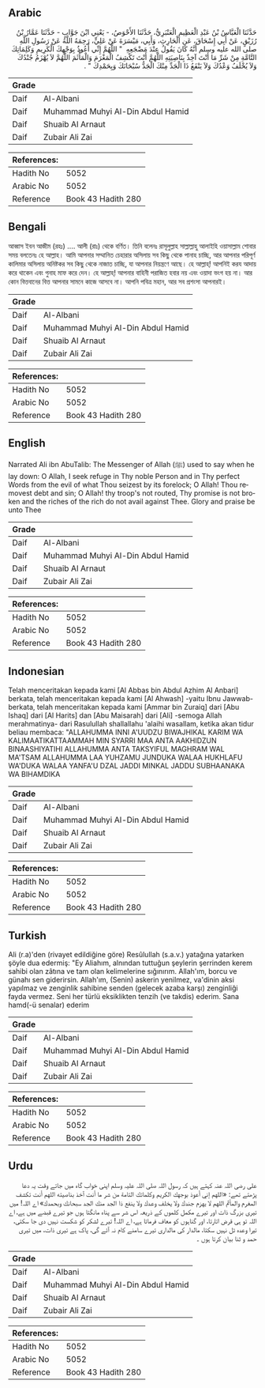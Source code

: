 ## Arabic


<div dir="rtl" lang="ar" style={{fontSize:'larger',backgroundColor:'#f8f9fa',padding:20}}>
حَدَّثَنَا الْعَبَّاسُ بْنُ عَبْدِ الْعَظِيمِ الْعَنْبَرِيُّ، حَدَّثَنَا الأَحْوَصُ، - يَعْنِي ابْنَ جَوَّابٍ - حَدَّثَنَا عَمَّارُ بْنُ رُزَيْقٍ، عَنْ أَبِي إِسْحَاقَ، عَنِ الْحَارِثِ، وَأَبِي، مَيْسَرَةَ عَنْ عَلِيٍّ، رَحِمَهُ اللَّهُ عَنْ رَسُولِ اللَّهِ صلى الله عليه وسلم أَنَّهُ كَانَ يَقُولُ عِنْدَ مَضْجَعِهِ ‏ "‏ اللَّهُمَّ إِنِّي أَعُوذُ بِوَجْهِكَ الْكَرِيمِ وَكَلِمَاتِكَ التَّامَّةِ مِنْ شَرِّ مَا أَنْتَ آخِذٌ بِنَاصِيَتِهِ اللَّهُمَّ أَنْتَ تَكْشِفُ الْمَغْرَمَ وَالْمَأْثَمَ اللَّهُمَّ لاَ يُهْزَمُ جُنْدُكَ وَلاَ يُخْلَفُ وَعْدُكَ وَلاَ يَنْفَعُ ذَا الْجَدِّ مِنْكَ الْجَدُّ سُبْحَانَكَ وَبِحَمْدِكَ ‏"‏ ‏.‏
</div>
<div style={{backgroundColor:'#f8f9fa',padding:20, marginBottom: 10}}><table> <thead> <tr> <th>Grade</th> <th></th> </tr> </thead> <tbody> <tr><td>Daif</td><td>Al-Albani</td></tr><tr><td>Daif</td><td>Muhammad Muhyi Al-Din Abdul Hamid</td></tr><tr><td>Daif</td><td>Shuaib Al Arnaut</td></tr><tr><td>Daif</td><td>Zubair Ali Zai</td></tr></tbody></table><table> <thead> <tr> <th>References:</th> <th></th> </tr> </thead> <tbody><tr><td>Hadith No</td><td>5052</td></tr><tr><td>Arabic No</td><td>5052</td></tr><tr><td>Reference</td><td>Book 43 Hadith 280</td></tr></tbody></table></div>

## Bengali


<div dir="ltr" lang="bn" style={{fontSize:'larger',backgroundColor:'#f8f9fa',padding:20}}>
আব্বাস ইবন আজীম (রহঃ) .... আলী (রাঃ) থেকে বর্ণিত। তিনি বলেনঃ রাসূলুল্লাহ সাল্লাল্লাহু আলাইহি ওয়াসাল্লাম শোবার সময় বলতেনঃ হে আল্লাহ। আমি আপনার সম্মানিত চেহারার অসিলায় সব কিছু থেকে পানাহ চাচ্ছি, আর আপনার পরিপূর্ণ কালিমার অসিলায় অনিষ্টকর সব কিছু থেকে নাজাত চাচ্ছি, যা আপনার নিয়ন্ত্রণে আছে। হে আল্লাহ্‌! আপনিই করয আদায় করে থাকেন এবং গুনাহ মাফ করে দেন। হে আল্লাহ্‌! আপনার বাহিনী পরাজিত হবার নয় এবং ওয়াদা ভংগ হয় না। আর কোন বিত্তবানের বিত্ত আপনার সামনে কাজে আসবে না। আপনি পবিত্র মহান, আর সব প্রশংসা আপনারই।
</div>
<div style={{backgroundColor:'#f8f9fa',padding:20, marginBottom: 10}}><table> <thead> <tr> <th>Grade</th> <th></th> </tr> </thead> <tbody> <tr><td>Daif</td><td>Al-Albani</td></tr><tr><td>Daif</td><td>Muhammad Muhyi Al-Din Abdul Hamid</td></tr><tr><td>Daif</td><td>Shuaib Al Arnaut</td></tr><tr><td>Daif</td><td>Zubair Ali Zai</td></tr></tbody></table><table> <thead> <tr> <th>References:</th> <th></th> </tr> </thead> <tbody><tr><td>Hadith No</td><td>5052</td></tr><tr><td>Arabic No</td><td>5052</td></tr><tr><td>Reference</td><td>Book 43 Hadith 280</td></tr></tbody></table></div>

## English


<div dir="ltr" lang="en" style={{fontSize:'larger',backgroundColor:'#f8f9fa',padding:20}}>
Narrated Ali ibn AbuTalib: The Messenger of Allah (ﷺ) used to say when he lay down: O Allah, I seek refuge in Thy noble Person and in Thy perfect Words from the evil of what Thou seizest by its forelock; O Allah! Thou removest debt and sin; O Allah! thy troop's not routed, Thy promise is not broken and the riches of the rich do not avail against Thee. Glory and praise be unto Thee
</div>
<div style={{backgroundColor:'#f8f9fa',padding:20, marginBottom: 10}}><table> <thead> <tr> <th>Grade</th> <th></th> </tr> </thead> <tbody> <tr><td>Daif</td><td>Al-Albani</td></tr><tr><td>Daif</td><td>Muhammad Muhyi Al-Din Abdul Hamid</td></tr><tr><td>Daif</td><td>Shuaib Al Arnaut</td></tr><tr><td>Daif</td><td>Zubair Ali Zai</td></tr></tbody></table><table> <thead> <tr> <th>References:</th> <th></th> </tr> </thead> <tbody><tr><td>Hadith No</td><td>5052</td></tr><tr><td>Arabic No</td><td>5052</td></tr><tr><td>Reference</td><td>Book 43 Hadith 280</td></tr></tbody></table></div>

## Indonesian


<div dir="ltr" lang="id" style={{fontSize:'larger',backgroundColor:'#f8f9fa',padding:20}}>
Telah menceritakan kepada kami [Al Abbas bin Abdul Azhim Al Anbari] berkata, telah menceritakan kepada kami [Al Ahwash] -yaitu Ibnu Jawwab- berkata, telah menceritakan kepada kami [Ammar bin Zuraiq] dari [Abu Ishaq] dari [Al Harits] dan [Abu Maisarah] dari [Ali] -semoga Allah merahmatinya- dari Rasulullah shallallahu 'alaihi wasallam, ketika akan tidur beliau membaca: "ALLAHUMMA INNI A'UUDZU BIWAJHIKAL KARIM WA KALIMAATIKATTAAMMAH MIN SYARRI MAA ANTA AAKHIDZUN BINAASHIYATIHI ALLAHUMMA ANTA TAKSYIFUL MAGHRAM WAL MA'TSAM ALLAHUMMA LAA YUHZAMU JUNDUKA WALAA HUKHLAFU WA'DUKA WALAA YANFA'U DZAL JADDI MINKAL JADDU SUBHAANAKA WA BIHAMDIKA
</div>
<div style={{backgroundColor:'#f8f9fa',padding:20, marginBottom: 10}}><table> <thead> <tr> <th>Grade</th> <th></th> </tr> </thead> <tbody> <tr><td>Daif</td><td>Al-Albani</td></tr><tr><td>Daif</td><td>Muhammad Muhyi Al-Din Abdul Hamid</td></tr><tr><td>Daif</td><td>Shuaib Al Arnaut</td></tr><tr><td>Daif</td><td>Zubair Ali Zai</td></tr></tbody></table><table> <thead> <tr> <th>References:</th> <th></th> </tr> </thead> <tbody><tr><td>Hadith No</td><td>5052</td></tr><tr><td>Arabic No</td><td>5052</td></tr><tr><td>Reference</td><td>Book 43 Hadith 280</td></tr></tbody></table></div>

## Turkish


<div dir="ltr" lang="tr" style={{fontSize:'larger',backgroundColor:'#f8f9fa',padding:20}}>
Ali (r.a)'den (rivayet edildiğine göre) Resûlullah (s.a.v.) yatağına yatarken şöyle dua edermiş: "Ey Aliahım, alnından tuttuğun şeylerin şerrinden kerem sahibi olan zâtına ve tam olan kelimelerine sığınırım. Allah'ım, borcu ve günahı sen giderirsin. Allah'ım, (Senin) askerin yenilmez, va'dinin aksi yapılmaz ve zenginlik sahibine senden (gelecek azaba karşı) zenginliği fayda vermez. Seni her türlü eksiklikten tenzih (ve takdis) ederim. Sana hamd(-ü senalar) ederim
</div>
<div style={{backgroundColor:'#f8f9fa',padding:20, marginBottom: 10}}><table> <thead> <tr> <th>Grade</th> <th></th> </tr> </thead> <tbody> <tr><td>Daif</td><td>Al-Albani</td></tr><tr><td>Daif</td><td>Muhammad Muhyi Al-Din Abdul Hamid</td></tr><tr><td>Daif</td><td>Shuaib Al Arnaut</td></tr><tr><td>Daif</td><td>Zubair Ali Zai</td></tr></tbody></table><table> <thead> <tr> <th>References:</th> <th></th> </tr> </thead> <tbody><tr><td>Hadith No</td><td>5052</td></tr><tr><td>Arabic No</td><td>5052</td></tr><tr><td>Reference</td><td>Book 43 Hadith 280</td></tr></tbody></table></div>

## Urdu


<div dir="rtl" lang="ur" style={{fontSize:'larger',backgroundColor:'#f8f9fa',padding:20}}>
علی رضی اللہ عنہ کہتے ہیں کہ رسول اللہ صلی اللہ علیہ وسلم اپنی خواب گاہ میں جاتے وقت یہ دعا پڑھتے تھے: «اللهم إني أعوذ بوجهك الكريم وكلماتك التامة من شر ما أنت آخذ بناصيته اللهم أنت تكشف المغرم والمأثم اللهم لا يهزم جندك ولا يخلف وعدك ولا ينفع ذا الجد منك الجد سبحانك وبحمدك» اے اللہ! میں تیری بزرگ ذات اور تیرے مکمل کلموں کے ذریعہ اس شر سے پناہ مانگتا ہوں جو تیرے قبضے میں ہے، اے اللہ تو ہی قرض اتارتا، اور گناہوں کو معاف فرماتا ہے، اے اللہ! تیرے لشکر کو شکست نہیں دی جا سکتی، تیرا وعدہ ٹل نہیں سکتا، مالدار کی مالداری تیرے سامنے کام نہ آئے گی، پاک ہے تیری ذات، میں تیری حمد و ثنا بیان کرتا ہوں ۔
</div>
<div style={{backgroundColor:'#f8f9fa',padding:20, marginBottom: 10}}><table> <thead> <tr> <th>Grade</th> <th></th> </tr> </thead> <tbody> <tr><td>Daif</td><td>Al-Albani</td></tr><tr><td>Daif</td><td>Muhammad Muhyi Al-Din Abdul Hamid</td></tr><tr><td>Daif</td><td>Shuaib Al Arnaut</td></tr><tr><td>Daif</td><td>Zubair Ali Zai</td></tr></tbody></table><table> <thead> <tr> <th>References:</th> <th></th> </tr> </thead> <tbody><tr><td>Hadith No</td><td>5052</td></tr><tr><td>Arabic No</td><td>5052</td></tr><tr><td>Reference</td><td>Book 43 Hadith 280</td></tr></tbody></table></div>